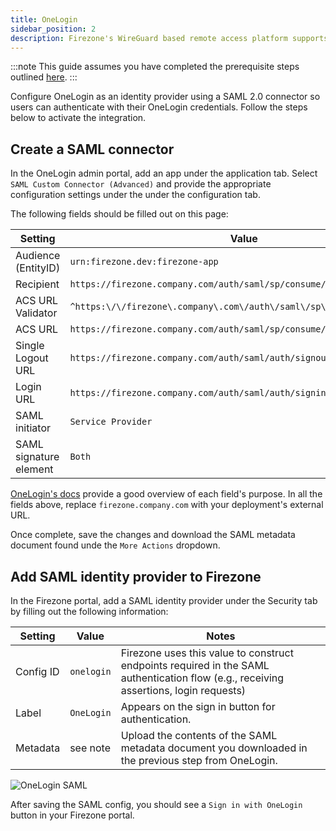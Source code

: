 ```yaml
---
title: OneLogin
sidebar_position: 2
description: Firezone's WireGuard based remote access platform supports using OneLogin as a single sign-on provider using a SAML 2.0 connector.
---
```


:::note
This guide assumes you have completed the prerequisite steps
outlined [here](/authenticate/saml).
:::

Configure OneLogin as an identity provider using a SAML 2.0
connector so users can authenticate with their OneLogin credentials.
Follow the steps below to activate the integration.

## Create a SAML connector

In the OneLogin admin portal, add an app under the application tab.
Select `SAML Custom Connector (Advanced)` and provide the appropriate
configuration settings under the under the configuration tab.

The following fields should be filled out on this page:

| Setting                | Value                                                                  |
|------------------------|------------------------------------------------------------------------|
| Audience (EntityID)    | `urn:firezone.dev:firezone-app`                                        |
| Recipient              | `https://firezone.company.com/auth/saml/sp/consume/onelogin`           |
| ACS URL Validator      | `^https:\/\/firezone\.company\.com\/auth\/saml\/sp\/consume\/onelogin` |
| ACS URL                | `https://firezone.company.com/auth/saml/sp/consume/onelogin`           |
| Single Logout URL      | `https://firezone.company.com/auth/saml/auth/signout/onelogin`         |
| Login URL              | `https://firezone.company.com/auth/saml/auth/signin/onelogin`          |
| SAML initiator         | `Service Provider`                                                     |
| SAML signature element | `Both`                                                                 |

[OneLogin's docs](https://onelogin.service-now.com/support?id=kb_article&sys_id=912bb23edbde7810fe39dde7489619de&kb_category=93e869b0db185340d5505eea4b961934)
provide a good overview of each field's purpose. In all the fields above, replace `firezone.company.com`
with your deployment's external URL. 

Once complete, save the changes and download the SAML metadata document
found unde the `More Actions` dropdown. 

## Add SAML identity provider to Firezone

In the Firezone portal, add a SAML identity provider under the Security tab
by filling out the following information:

| Setting   | Value      | Notes                                                                                                                                |
|-----------|------------|--------------------------------------------------------------------------------------------------------------------------------------|
| Config ID | `onelogin` | Firezone uses this value to construct endpoints required in the SAML authentication flow (e.g., receiving assertions, login requests) |
| Label     | `OneLogin` | Appears on the sign in button for authentication.                                                                                    |
| Metadata  | see note   | Upload the contents of the SAML metadata document you downloaded in the previous step from OneLogin.                                 |

![OneLogin SAML](https://user-images.githubusercontent.com/52545545/201445195-82d621e8-99a2-40fb-860e-9972fb86423e.png)

After saving the SAML config, you should see a `Sign in with OneLogin` button
in your Firezone portal.
